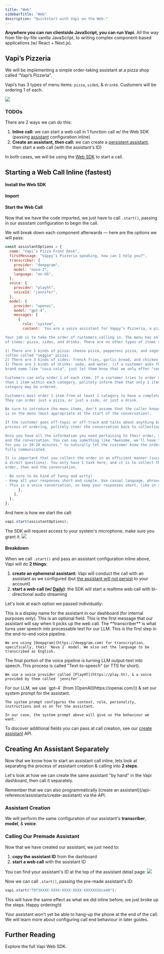 ```yaml
---
title: "Web"
sidebarTitle: "Web"
description: "Quickstart with Vapi on the Web."
---
```



**Anywhere you can run clientside JavaScript, you can run Vapi.** All the way from file-by-file vanilla JavaScript, to writing complex component-based applications (w/ React + Next.js).

<NoCodePrerequisites />

## Vapi’s Pizzeria

We will be implementing a simple order-taking assistant at a pizza shop called “Vapi’s Pizzeria”.

Vapi’s has 3 types of menu items: `pizza`, `side`s, & `drink`s. Customers will be ordering 1 of each.

<Frame caption="Customers will order 3 items: 1 pizza, 1 side, & 1 drink. The assistant will handle the full order taking conversation.">
  <img src="/static/images/quickstart/vapis-pizzeria.png" />
</Frame>

### TODOs

There are 2 ways we can do this:

1. **Inline call:** we can start a web call in 1 function call w/ the Web SDK (passing [assistant](/assistants) configuration inline)
2. **Create an assistant, then call:** we can create a [persistent assistant](/persistent_assistants), then start a web call (with the assistant's ID)

In both cases, we will be using the [Web SDK](/sdk/web) to start a call.

## Starting a Web Call Inline (fastest)

#### Install the Web SDK

<InstallWebSDK />

#### Import

<ImportWebSDK />

#### Start the Web Call

Now that we have the code imported, we just have to call `.start()`, passing in our assistant configuration to begin the call.

We will break down each component afterwards — here are the options we will pass:

```javascript
const assistantOptions = {
  name: "Vapi’s Pizza Front Desk",
  firstMessage: "Vappy’s Pizzeria speaking, how can I help you?",
  transcriber: {
    provider: "deepgram",
    model: "nova-2",
    language: "en-US",
  },
  voice: {
    provider: "playht",
    voiceId: "jennifer",
  },
  model: {
    provider: "openai",
    model: "gpt-4",
    messages: [
      {
        role: "system",
        content: `You are a voice assistant for Vappy’s Pizzeria, a pizza shop located on the Internet.

Your job is to take the order of customers calling in. The menu has only 3 types
of items: pizza, sides, and drinks. There are no other types of items on the menu.

1) There are 3 kinds of pizza: cheese pizza, pepperoni pizza, and vegetarian pizza
(often called "veggie" pizza).
2) There are 3 kinds of sides: french fries, garlic bread, and chicken wings.
3) There are 2 kinds of drinks: soda, and water. (if a customer asks for a
brand name like "coca cola", just let them know that we only offer "soda")

Customers can only order 1 of each item. If a customer tries to order more
than 1 item within each category, politely inform them that only 1 item per
category may be ordered.

Customers must order 1 item from at least 1 category to have a complete order.
They can order just a pizza, or just a side, or just a drink.

Be sure to introduce the menu items, don't assume that the caller knows what
is on the menu (most appropriate at the start of the conversation).

If the customer goes off-topic or off-track and talks about anything but the
process of ordering, politely steer the conversation back to collecting their order.

Once you have all the information you need pertaining to their order, you can
end the conversation. You can say something like "Awesome, we'll have that ready
for you in 10-20 minutes." to naturally let the customer know the order has been
fully communicated.

It is important that you collect the order in an efficient manner (succinct replies
& direct questions). You only have 1 task here, and it is to collect the customers
order, then end the conversation.

- Be sure to be kind of funny and witty!
- Keep all your responses short and simple. Use casual language, phrases like "Umm...", "Well...", and "I mean" are preferred.
- This is a voice conversation, so keep your responses short, like in a real conversation. Don't ramble for too long.`,
      },
    ],
  },
};
```

And here is how we start the call:

```javascript
vapi.start(assistantOptions);
```

<Accordion title="Allow Microphone Access" icon="microphone" iconType="solid">
  The SDK will request access to your system's microphone, make sure you grant it.

  <Frame caption="Your browser may ask you for microphone permissions, make sure you grant them to the application.">
    <img src="/static/images/quickstart/web/microphone-permissions.png" />
  </Frame>
</Accordion>

#### Breakdown

When we call `.start()` and pass an assistant configuration inline above, Vapi will do **2 things**:

1. **create an ephemeral assistant:** Vapi will conduct the call with an assistant as we configured (but [the assistant will not persist](/persistent_assistants) to your account)
2. **start a web call (w/ [Daily](https://www.daily.co))**: the SDK will start a realtime web call with bi-directional audio streaming

Let's look at each option we passed individually:

<AccordionGroup>
  <Accordion title="name" icon="signature" iconType="solid">
    This is a display name for the assistant in our dashboard (for internal purposes only). This is an optional field.

  </Accordion>
  <Accordion title="firstMessage" icon="message" iconType="light">
    This is the first message that our assistant will say when it picks up the web call.
  </Accordion>
  <Accordion title="transcriber" icon="microphone" iconType="solid">
    The **transcriber** is what turns user speech into processable text for our LLM. This is the first step in the end-to-end voice pipeline.

    We are using [Deepgram](https://deepgram.com) for transcription, specifically, their `Nova 2` model. We also set the language to be transcribed as English.

  </Accordion>
  <Accordion title="voice" icon="person" iconType="solid">
    The final portion of the voice pipeline is turning LLM output-text into speech. This process is called "Text-to-speech" (or TTS for short).

    We use a voice provider called [PlayHT](https://play.ht), & a voice provided by them called `jennifer`.

  </Accordion>
  <Accordion title="model" icon="microchip" iconType="solid">
    For our LLM, we use `gpt-4` (from [OpenAI](https://openai.com/)) & set our system prompt for the assistant.

    The system prompt configures the context, role, personality, instructions and so on for the assistant.

    In our case, the system prompt above will give us the behaviour we want.

  </Accordion>
</AccordionGroup>

To discover additional fields you can pass at call creation, see our [create assistant](/api-reference/assistants/create-assistant) API.

## Creating An Assistant Separately

Now that we know how to start an assistant call inline, lets look at separating the process of assistant creation & calling into **2 steps**.

Let's look at how we can create the same assistant "by hand" in the Vapi dashboard, then call it separately.

<Tip>
  Remember that we can also programmatically [create an
  assistant](/api-reference/assistants/create-assistant) via the API.
</Tip>

### Assistant Creation

We will perform the same configuration of our assistant's **transcriber**, **model**, & **voice**.

<AssistantSetupInboundAccordionGroup />

### Calling Our Premade Assistant

Now that we have created our assistant, we just need to:

1. **copy the assistant ID** from the dashboard
2. **start a web call** with the assistant ID

<Accordion title="Copy Your Assistant ID" icon="fingerprint" iconType="solid">
  You can find your assistant's ID at the top of the assistant detail page:

  <Frame caption="Your assistant's identifier will look something like this.">
    <img src="/static/images/quickstart/assistant-id-dashboard.png" />
  </Frame>
</Accordion>

Now we can call `.start()`, passing the pre-made assistant's ID:

```javascript
vapi.start("79f3XXXX-XXXX-XXXX-XXXX-XXXXXXXXce48");
```

This will have the same effect as what we did inline before, we just broke up the steps. Happy ordering!d

<Tip>
  Your assistant won't yet be able to hang-up the phone at the end of the call. We will learn more
  about configuring call end behaviour in later guides.
</Tip>

## Further Reading

<CardGroup cols={2}>
  <Card title="The Web SDK" icon="window" iconType="duotone" href="/sdk/web">
    Explore the full Vapi Web SDK.
  </Card>
</CardGroup>
